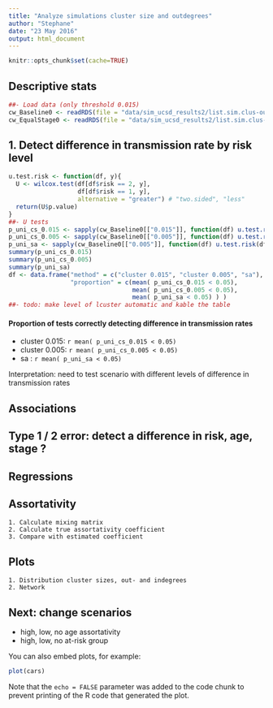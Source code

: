 ```yaml
---
title: "Analyze simulations cluster size and outdegrees"
author: "Stephane"
date: "23 May 2016"
output: html_document
---
```


```r
knitr::opts_chunk$set(cache=TRUE)
```

## Descriptive stats
```r
##- Load data (only threshold 0.015)
cw_Baseline0 <- readRDS(file = "data/sim_ucsd_results2/list.sim.clus-outdeg.Baseline0.rds" )
cw_EqualStage0 <- readRDS(file = "data/sim_ucsd_results2/list.sim.clus-outdeg.EqualStage0.rds" )
```

## 1. Detect difference in transmission rate by risk level

```r
u.test.risk <- function(df, y){
  U <- wilcox.test(df[df$risk == 2, y], 
                   df[df$risk == 1, y], 
                   alternative = "greater") # "two.sided", "less"
  return(U$p.value)
}
##- U tests
p_uni_cs_0.015 <- sapply(cw_Baseline0[["0.015"]], function(df) u.test.risk(df, y = "size") )
p_uni_cs_0.005 <- sapply(cw_Baseline0[["0.005"]], function(df) u.test.risk(df, y = "size") )
p_uni_sa <- sapply(cw_Baseline0[["0.005"]], function(df) u.test.risk(df, y = "outdegree") )
summary(p_uni_cs_0.015)
summary(p_uni_cs_0.005)
summary(p_uni_sa)
df <- data.frame("method" = c("cluster 0.015", "cluster 0.005", "sa"), 
                 "proportion" = c(mean( p_uni_cs_0.015 < 0.05), 
                                  mean( p_uni_cs_0.005 < 0.05),
                                  mean( p_uni_sa < 0.05) ) )
##- todo: make level of lcuster automatic and kable the table
```
#### Proportion of tests correctly detecting difference in transmission rates
* cluster 0.015: `r mean( p_uni_cs_0.015 < 0.05)`
* cluster 0.005: `r mean( p_uni_cs_0.005 < 0.05)`
* sa : `r mean( p_uni_sa < 0.05)`

Interpretation: need to test scenario with different levels of difference in transmission rates

## Associations
## Type 1 / 2 error: detect a difference in risk, age, stage ?
## Regressions
## Assortativity
    1. Calculate mixing matrix
    2. Calculate true assortativity coefficient
    3. Compare with estimated coefficient
## Plots
    1. Distribution cluster sizes, out- and indegrees
    2. Network
  
## Next: change scenarios
  * high, low, no age assortativity
  * high, low, no at-risk group




You can also embed plots, for example:

```r
plot(cars)
```

Note that the `echo = FALSE` parameter was added to the code chunk to prevent printing of the R code that generated the plot.
